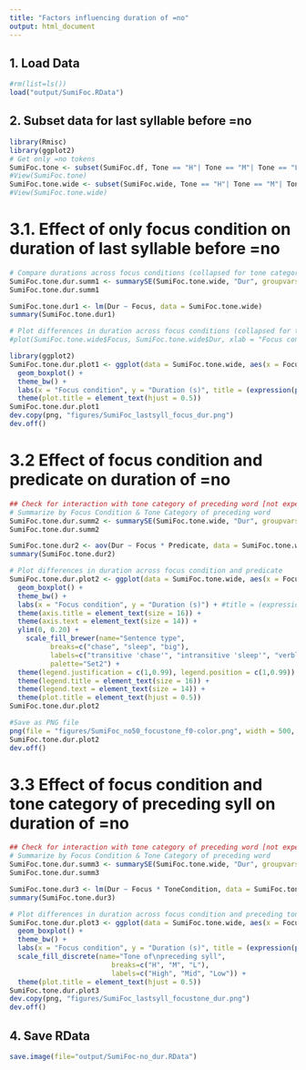 ```yaml
---
title: "Factors influencing duration of =no"
output: html_document
---
```


## 1. Load Data
```r
#rm(list=ls())
load("output/SumiFoc.RData")
```

## 2. Subset data for last syllable before =no
```r
library(Rmisc)
library(ggplot2)
# Get only =no tokens
SumiFoc.tone <- subset(SumiFoc.df, Tone == "H"| Tone == "M"| Tone == "L")
#View(SumiFoc.tone)
SumiFoc.tone.wide <- subset(SumiFoc.wide, Tone == "H"| Tone == "M"| Tone == "L")
#View(SumiFoc.tone.wide)
```

# 3.1. Effect of only focus condition on duration of last syllable before =no
```r
# Compare durations across focus conditions (collapsed for tone category)
SumiFoc.tone.dur.summ1 <- summarySE(SumiFoc.tone.wide, "Dur", groupvars = "Focus", na.rm = TRUE)
SumiFoc.tone.dur.summ1

SumiFoc.tone.dur1 <- lm(Dur ~ Focus, data = SumiFoc.tone.wide)
summary(SumiFoc.tone.dur1)

# Plot differences in duration across focus conditions (collapsed for tone category)
#plot(SumiFoc.tone.wide$Focus, SumiFoc.tone.wide$Dur, xlab = "Focus condition", ylab = "Duration (ms)", main = expression(paste("Duration of ", italic("=no"), " by focus condition")))

library(ggplot2)
SumiFoc.tone.dur.plot1 <- ggplot(data = SumiFoc.tone.wide, aes(x = Focus, fill = Focus, y = Dur)) +
  geom_boxplot() +
  theme_bw() +
  labs(x = "Focus condition", y = "Duration (s)", title = (expression(paste("Duration of syllable preceding ", italic("=no"), ", by focus condition")))) +
  theme(plot.title = element_text(hjust = 0.5))
SumiFoc.tone.dur.plot1
dev.copy(png, "figures/SumiFoc_lastsyll_focus_dur.png")
dev.off()
```

# 3.2 Effect of focus condition and predicate on duration of =no
```r
## Check for interaction with tone category of preceding word [not expected]
# Summarize by Focus Condition & Tone Category of preceding word
SumiFoc.tone.dur.summ2 <- summarySE(SumiFoc.tone.wide, "Dur", groupvars = c("Focus", "Predicate"), na.rm = TRUE)
SumiFoc.tone.dur.summ2

SumiFoc.tone.dur2 <- aov(Dur ~ Focus * Predicate, data = SumiFoc.tone.wide)
summary(SumiFoc.tone.dur2)

# Plot differences in duration across focus condition and predicate
SumiFoc.tone.dur.plot2 <- ggplot(data = SumiFoc.tone.wide, aes(x = Focus, fill = Predicate,  y = Dur)) +
  geom_boxplot() +
  theme_bw() +
  labs(x = "Focus condition", y = "Duration (s)") + #title = (expression(paste("Duration of syllable preceding ", italic("=no"), ", by focus condition and predicate")))) +
  theme(axis.title = element_text(size = 16)) +
  theme(axis.text = element_text(size = 14)) +
  ylim(0, 0.20) +
    scale_fill_brewer(name="Sentence type",
          breaks=c("chase", "sleep", "big"),
          labels=c("transitive 'chase'", "intransitive 'sleep'", "verbless 'bigger'"),
          palette="Set2") +
  theme(legend.justification = c(1,0.99), legend.position = c(1,0.99)) +
  theme(legend.title = element_text(size = 16)) +
  theme(legend.text = element_text(size = 14)) +
  theme(plot.title = element_text(hjust = 0.5))
SumiFoc.tone.dur.plot2

#Save as PNG file
png(file = "figures/SumiFoc_no50_focustone_f0-color.png", width = 500, height = 450, res = 72)
SumiFoc.tone.dur.plot2
dev.off()
```

# 3.3 Effect of focus condition and tone category of preceding syll on duration of =no
```r
## Check for interaction with tone category of preceding word [not expected]
# Summarize by Focus Condition & Tone Category of preceding word
SumiFoc.tone.dur.summ3 <- summarySE(SumiFoc.tone.wide, "Dur", groupvars = c("Focus", "ToneCondition"), na.rm = TRUE)
SumiFoc.tone.dur.summ3

SumiFoc.tone.dur3 <- lm(Dur ~ Focus * ToneCondition, data = SumiFoc.tone.wide)
summary(SumiFoc.tone.dur3)

# Plot differences in duration across focus condition and preceding tone category
SumiFoc.tone.dur.plot3 <- ggplot(data = SumiFoc.tone.wide, aes(x = Focus, fill = ToneCondition,  y = Dur)) +
  geom_boxplot() +
  theme_bw() +
  labs(x = "Focus condition", y = "Duration (s)", title = (expression(paste("Duration of syllable preceding ", italic("=no"), ", by focus condition and tone category of preceding syllable")))) +
  scale_fill_discrete(name="Tone of\npreceding syll",
                         breaks=c("H", "M", "L"),
                         labels=c("High", "Mid", "Low")) +
  theme(plot.title = element_text(hjust = 0.5))
SumiFoc.tone.dur.plot3
dev.copy(png, "figures/SumiFoc_lastsyll_focustone_dur.png")
dev.off()

```

## 4. Save RData
```r
save.image(file="output/SumiFoc-no_dur.RData")
```
